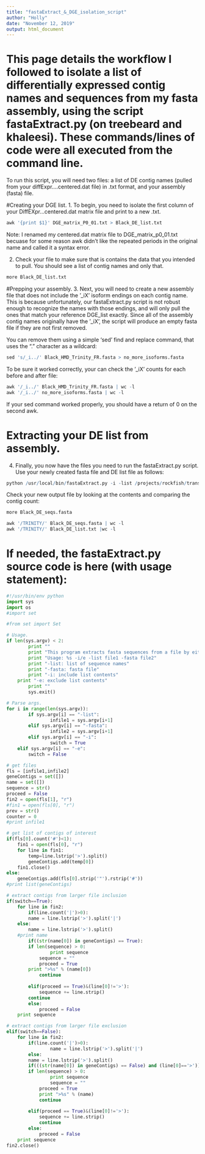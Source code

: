 ```yaml
---
title: "fastaExtract_&_DGE_isolation_script"
author: "Holly"
date: "November 12, 2019"
output: html_document
---
```


# This page details the workflow I followed to isolate a list of differentially expressed contig names and sequences from my fasta assembly, using the script fastaExtract.py (on treebeard and khaleesi). These commands/lines of code were all executed from the command line.

To run this script, you will need two files: a list of DE contig names (pulled from your diffExpr....centered.dat file) in .txt format, and your assembly (fasta) file. 

#Creating your DGE list. 
1. To begin, you need to isolate the first column of your DiffEXpr...centered.dat matrix file and print to a new .txt. 
```r
awk '{print $1}' DGE_matrix_P0_01.txt > Black_DE_list.txt
```
  Note: I renamed my centered.dat matrix file to DGE_matrix_p0_01.txt becuase   for some reason awk didn't like the repeated periods in the original name     and called it a syntax error. 

2. Check your file to make sure that is contains the data that you intended to pull. You should see a list of contig names and only that. 
```r
more Black_DE_list.txt
```

#Prepping your assembly. 
3. Next, you will need to create a new assembly file that does not include the '_iX' isoform endings on each contig name. This is because unfortunately, our fastaExtract.py script is not robust enough to recognize the names with those endings, and will only pull the ones that match your reference DGE_list exactly. Since all of the assembly contig names originally have the '_iX', the script will produce an empty fasta file if they are not first removed. 

You can remove them using a simple 'sed' find and replace command, that uses the "." character as a wildcard: 
```r
sed 's/_i../' Black_HMD_Trinity_FR.fasta > no_more_isoforms.fasta
```

To be sure it worked correctly, your can check the '_iX' counts for each before and after file: 
```r
awk '/_i../' Black_HMD_Trinity_FR.fasta | wc -l
awk '/_i../' no_more_isoforms.fasta | wc -l
```
If your sed command worked properly, you should have a return of 0 on the second awk. 

# Extracting your DE list from assembly. 
4. Finally, you now have the files you need to run the fastaExtract.py script. Use your newly created fasta file and DE list file as follows: 
```r
python /usr/local/bin/fastaExtract.py -i -list /projects/rockfish/transcriptomics/EXP11_ScarnSmel_fluct_gill/Black_mapping/Black_DGE/Black_DE_list.txt -fasta /projects/rockfish/transcriptomics/EXP11_ScarnSmel_fluct_gill/Black_mapping/Black_DGE/no_more_isoforms.fasta > Black_DE_seqs.fasta
```

Check your new output file by looking at the contents and comparing the contig count:
```r
more Black_DE_seqs.fasta

awk '/TRINITY/' Black_DE_seqs.fasta | wc -l
awk '/TRINITY/' Black_DE_list.txt |wc -l
```




# If needed, the fastaExtract.py source code is here (with usage statement):
```python
#!/usr/bin/env python
import sys
import os
#import set

#from set import Set

# Usage.
if len(sys.argv) < 2:
        print ""
        print "This program extracts fasta sequences from a file by either exluding or including sequence based on a provide list of sequence names"
        print "Usage: %s -i/e -list file1 -fasta file2"
        print "-list: list of sequence names"
        print "-fasta: fasta file"
        print "-i: include list contents"
	print "-e: exclude list contents"
        print ""
        sys.exit()

# Parse args.
for i in range(len(sys.argv)):
        if sys.argv[i] == "-list":
                infile1 = sys.argv[i+1]
        elif sys.argv[i] == "-fasta":
                infile2 = sys.argv[i+1]
        elif sys.argv[i] == "-i":
                switch = True
	elif sys.argv[i] == "-e":
		switch = False

# get files
fls = [infile1,infile2]
geneContigs = set([])
name = set([])
sequence = str()
proceed = False
fin2 = open(fls[1], "r")
#fin1 = open(fls[0], "r")
prev = str()
counter = 0
#print infile1

# get list of contigs of interest
if(fls[0].count('#')<1):
    fin1 = open(fls[0], "r")
    for line in fin1:
        temp=line.lstrip('>').split()
        geneContigs.add(temp[0])
    fin1.close()
else:
    geneContigs.add(fls[0].strip('"').rstrip('#'))
#print list(geneContigs)

# extract contigs from larger file inclusion
if(switch==True):
    for line in fin2:
        if(line.count('|')>0):
		name = line.lstrip('>').split('|')
	else:
		name = line.lstrip('>').split()
	#print name
        if((str(name[0]) in geneContigs) == True):
	    if len(sequence) > 0:
                print sequence
	        sequence = ""
            proceed = True
	    print ">%s" % (name[0])	
            continue
        
        elif(proceed == True)&(line[0]!='>'):
    	    sequence += line.strip()
	    continue
        else:
            proceed = False
    print sequence

# extract contigs from larger file exclusion
elif(switch==False):
    for line in fin2:
        if(line.count('|')>0):
                name = line.lstrip('>').split('|')
        else:
		name = line.lstrip('>').split()
        if(((str(name[0]) in geneContigs) == False) and (line[0]=='>')):
	    if len(sequence) > 0:
                print sequence
                sequence = ""
            proceed = True
            print ">%s" % (name)
            continue
        
        elif(proceed == True)&(line[0]!='>'):
            sequence += line.strip()
            continue
        else:
            proceed = False
    print sequence    
fin2.close()


```

